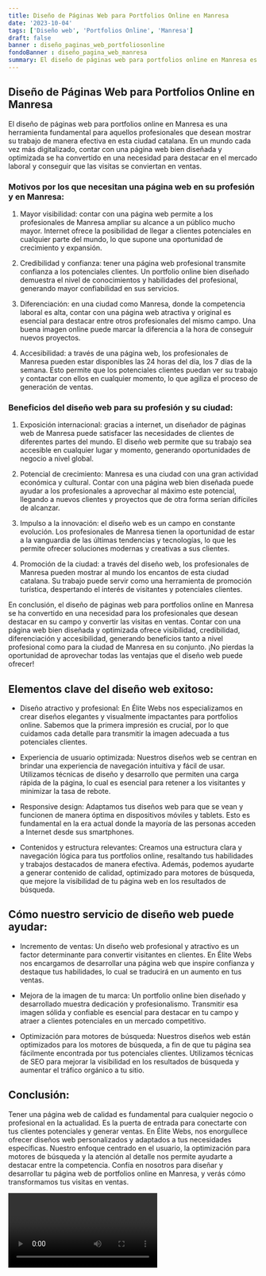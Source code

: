 ```yaml
---
title: Diseño de Páginas Web para Portfolios Online en Manresa
date: '2023-10-04'
tags: ['Diseño web', 'Portfolios Online', 'Manresa']
draft: false
banner : diseño_paginas_web_portfoliosonline
fondoBanner : diseño_pagina_web_manresa
summary: El diseño de páginas web para portfolios online en Manresa es una herramienta fundamental para aquellos profesionales que desean mostrar su trabajo de manera efectiva en esta ciudad catalana. En un mundo cada vez más digitalizado, contar con una página web bien diseñada y optimizada se ha convertido en una necesidad para destacar en el mercado laboral y conseguir que las visitas se conviertan en ventas.
---
```


## Diseño de Páginas Web para Portfolios Online en Manresa

El diseño de páginas web para portfolios online en Manresa es una herramienta fundamental para aquellos profesionales que desean mostrar su trabajo de manera efectiva en esta ciudad catalana. En un mundo cada vez más digitalizado, contar con una página web bien diseñada y optimizada se ha convertido en una necesidad para destacar en el mercado laboral y conseguir que las visitas se conviertan en ventas.

### Motivos por los que necesitan una página web en su profesión y en Manresa:

1. Mayor visibilidad: contar con una página web permite a los profesionales de Manresa ampliar su alcance a un público mucho mayor. Internet ofrece la posibilidad de llegar a clientes potenciales en cualquier parte del mundo, lo que supone una oportunidad de crecimiento y expansión.

2. Credibilidad y confianza: tener una página web profesional transmite confianza a los potenciales clientes. Un portfolio online bien diseñado demuestra el nivel de conocimientos y habilidades del profesional, generando mayor confiabilidad en sus servicios.

3. Diferenciación: en una ciudad como Manresa, donde la competencia laboral es alta, contar con una página web atractiva y original es esencial para destacar entre otros profesionales del mismo campo. Una buena imagen online puede marcar la diferencia a la hora de conseguir nuevos proyectos.

4. Accesibilidad: a través de una página web, los profesionales de Manresa pueden estar disponibles las 24 horas del día, los 7 días de la semana. Esto permite que los potenciales clientes puedan ver su trabajo y contactar con ellos en cualquier momento, lo que agiliza el proceso de generación de ventas.

### Beneficios del diseño web para su profesión y su ciudad:

1. Exposición internacional: gracias a internet, un diseñador de páginas web de Manresa puede satisfacer las necesidades de clientes de diferentes partes del mundo. El diseño web permite que su trabajo sea accesible en cualquier lugar y momento, generando oportunidades de negocio a nivel global.

2. Potencial de crecimiento: Manresa es una ciudad con una gran actividad económica y cultural. Contar con una página web bien diseñada puede ayudar a los profesionales a aprovechar al máximo este potencial, llegando a nuevos clientes y proyectos que de otra forma serían difíciles de alcanzar.

3. Impulso a la innovación: el diseño web es un campo en constante evolución. Los profesionales de Manresa tienen la oportunidad de estar a la vanguardia de las últimas tendencias y tecnologías, lo que les permite ofrecer soluciones modernas y creativas a sus clientes.

4. Promoción de la ciudad: a través del diseño web, los profesionales de Manresa pueden mostrar al mundo los encantos de esta ciudad catalana. Su trabajo puede servir como una herramienta de promoción turística, despertando el interés de visitantes y potenciales clientes.

En conclusión, el diseño de páginas web para portfolios online en Manresa se ha convertido en una necesidad para los profesionales que desean destacar en su campo y convertir las visitas en ventas. Contar con una página web bien diseñada y optimizada ofrece visibilidad, credibilidad, diferenciación y accesibilidad, generando beneficios tanto a nivel profesional como para la ciudad de Manresa en su conjunto. ¡No pierdas la oportunidad de aprovechar todas las ventajas que el diseño web puede ofrecer!

<GifSeo />

<Cta />

## Elementos clave del diseño web exitoso:

- Diseño atractivo y profesional: En Élite Webs nos especializamos en crear diseños elegantes y visualmente impactantes para portfolios online. Sabemos que la primera impresión es crucial, por lo que cuidamos cada detalle para transmitir la imagen adecuada a tus potenciales clientes.

- Experiencia de usuario optimizada: Nuestros diseños web se centran en brindar una experiencia de navegación intuitiva y fácil de usar. Utilizamos técnicas de diseño y desarrollo que permiten una carga rápida de la página, lo cual es esencial para retener a los visitantes y minimizar la tasa de rebote.

- Responsive design: Adaptamos tus diseños web para que se vean y funcionen de manera óptima en dispositivos móviles y tablets. Esto es fundamental en la era actual donde la mayoría de las personas acceden a Internet desde sus smartphones.

- Contenidos y estructura relevantes: Creamos una estructura clara y navegación lógica para tus portfolios online, resaltando tus habilidades y trabajos destacados de manera efectiva. Además, podemos ayudarte a generar contenido de calidad, optimizado para motores de búsqueda, que mejore la visibilidad de tu página web en los resultados de búsqueda.

## Cómo nuestro servicio de diseño web puede ayudar:

- Incremento de ventas: Un diseño web profesional y atractivo es un factor determinante para convertir visitantes en clientes. En Élite Webs nos encargamos de desarrollar una página web que inspire confianza y destaque tus habilidades, lo cual se traducirá en un aumento en tus ventas.

- Mejora de la imagen de tu marca: Un portfolio online bien diseñado y desarrollado muestra dedicación y profesionalismo. Transmitir esa imagen sólida y confiable es esencial para destacar en tu campo y atraer a clientes potenciales en un mercado competitivo.

- Optimización para motores de búsqueda: Nuestros diseños web están optimizados para los motores de búsqueda, a fin de que tu página sea fácilmente encontrada por tus potenciales clientes. Utilizamos técnicas de SEO para mejorar la visibilidad en los resultados de búsqueda y aumentar el tráfico orgánico a tu sitio.

## Conclusión:

Tener una página web de calidad es fundamental para cualquier negocio o profesional en la actualidad. Es la puerta de entrada para conectarte con tus clientes potenciales y generar ventas. En Élite Webs, nos enorgullece ofrecer diseños web personalizados y adaptados a tus necesidades específicas. Nuestro enfoque centrado en el usuario, la optimización para motores de búsqueda y la atención al detalle nos permite ayudarte a destacar entre la competencia. Confía en nosotros para diseñar y desarrollar tu página web de portfolios online en Manresa, y verás cómo transformamos tus visitas en ventas.

<Video />

<CtaBot job='Portfolios Online' city='Manresa'/>

<Gmaps query='Manresa+españa+maps' />